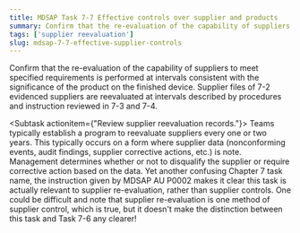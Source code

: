 ```yaml
---
title: MDSAP Task 7-7 Effective controls over supplier and products
summary: Confirm that the re-evaluation of the capability of suppliers to meet specified requirements is performed at intervals consistent with the significance of the product on the finished device.
tags: ['supplier reevaluation']
slug: mdsap-7-7-effective-supplier-controls
---
```


<RegLang>
Confirm that the re-evaluation of the capability of suppliers to meet specified requirements is performed at intervals consistent with the significance of the product on the finished device.
</RegLang>
<QdocList docs={['supplier files']}/>

<ReportLang>
Supplier files of 7-2 evidenced suppliers are reevaluated at intervals described by procedures and instruction reviewed in 7-3 and 7-4. 
</ReportLang>

<Subtask actionitem={"Review supplier reevaluation records."}>
Teams typically establish a program to reevaluate suppliers every one or two years.  This typically occurs on a form where supplier data (nonconforming events, audit findings, supplier corrective actions, etc.) is note. Management determines whether or not to disqualify the supplier or require corrective action based on the data. 
</Subtask>
Yet another confusing Chapter 7 task name, the instruction given by MDSAP AU P0002 makes it clear this task is actually relevant to supplier re-evaluation, rather than supplier controls.  One could be difficult and note that supplier re-evaluation is one method of supplier control, which is true, but it doesn't make the distinction between this task and Task 7-6 any clearer!


